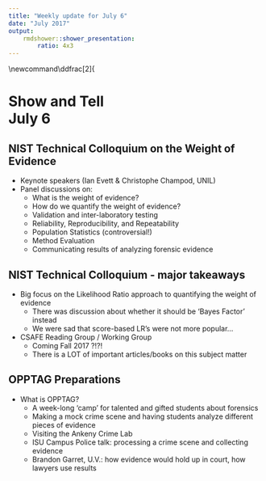 ```yaml
---
title: "Weekly update for July 6"
date: "July 2017"
output: 
    rmdshower::shower_presentation:
        ratio: 4x3
---
```

\newcommand\ddfrac[2]{\frac{\displaystyle #1}{\displaystyle #2}

# Show and Tell <br> July 6

## NIST Technical Colloquium on the Weight of Evidence  
- Keynote speakers (Ian Evett & Christophe Champod, UNIL)  
- Panel discussions on: 
    - What is the weight of evidence?
    - How do we quantify the weight of evidence?
    - Validation and inter-laboratory testing
    - Reliability, Reproducibility, and Repeatability
    - Population Statistics (controversial!)
    - Method Evaluation
    - Communicating results of analyzing forensic evidence

## NIST Technical Colloquium - major takeaways 
- Big focus on the Likelihood Ratio approach to quantifying the weight of evidence
    - There was discussion about whether it should be 'Bayes Factor' instead
    - We were sad that score-based LR's were not more popular...  
- CSAFE Reading Group / Working Group  
    - Coming Fall 2017 ?!?! 
    - There is a LOT of important articles/books on this subject matter  
    
## OPPTAG Preparations  
- What is OPPTAG? 
    - A week-long 'camp' for talented and gifted students about forensics
    - Making a mock crime scene and having students analyze different pieces of evidence  
    - Visiting the Ankeny Crime Lab
    - ISU Campus Police talk: processing a crime scene and collecting evidence
    - Brandon Garret, U.V.: how evidence would hold up in court, how lawyers use results  

